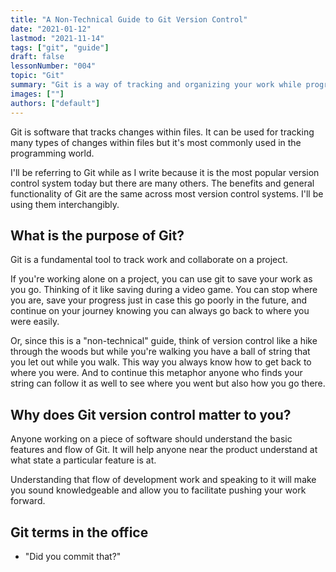 ```yaml
---
title: "A Non-Technical Guide to Git Version Control"
date: "2021-01-12"
lastmod: "2021-11-14"
tags: ["git", "guide"]
draft: false
lessonNumber: "004"
topic: "Git"
summary: "Git is a way of tracking and organizing your work while programming."
images: [""]
authors: ["default"]
---
```


Git is software that tracks changes within files. It can be used for tracking many types of changes within files but it's most commonly used in the programming world.

I'll be referring to Git while as I write because it is the most popular version control system today but there are many others. The benefits and general functionality of Git are the same across most version control systems. I'll be using them interchangibly.

## What is the purpose of Git?

Git is a fundamental tool to track work and collaborate on a project.

If you're working alone on a project, you can use git to save your work as you go. Thinking of it like saving during a video game. You can stop where you are, save your progress just in case this go poorly in the future, and continue on your journey knowing you can always go back to where you were easily.

Or, since this is a "non-technical" guide, think of version control like a hike through the woods but while you're walking you have a ball of string that you let out while you walk. This way you always know how to get back to where you were. And to continue this metaphor anyone who finds your string can follow it as well to see where you went but also how you go there.

## Why does Git version control matter to you?

Anyone working on a piece of software should understand the basic features and flow of Git. It will help anyone near the product understand at what state a particular feature is at.

Understanding that flow of development work and speaking to it will make you sound knowledgeable and allow you to facilitate pushing your work forward.

## Git terms in the office

- "Did you commit that?"
